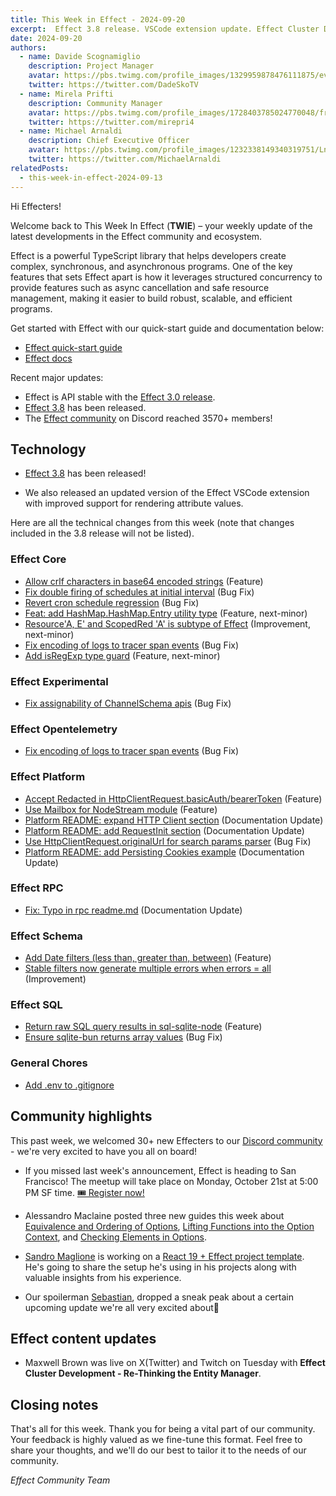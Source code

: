 ```yaml
---
title: This Week in Effect - 2024-09-20
excerpt:  Effect 3.8 release. VSCode extension update. Effect Cluster Development - Re-Thinking the Entity Manager by Maxwell Brown.
date: 2024-09-20
authors:
  - name: Davide Scognamiglio
    description: Project Manager
    avatar: https://pbs.twimg.com/profile_images/1329959878476111875/evHG8VX6_400x400.jpg
    twitter: https://twitter.com/DadeSkoTV
  - name: Mirela Prifti
    description: Community Manager
    avatar: https://pbs.twimg.com/profile_images/1728403785024770048/frKphayT_400x400.jpg
    twitter: https://twitter.com/mirepri4
  - name: Michael Arnaldi
    description: Chief Executive Officer
    avatar: https://pbs.twimg.com/profile_images/1232338149340319751/Ln9nNWyk_400x400.jpg
    twitter: https://twitter.com/MichaelArnaldi
relatedPosts:
  - this-week-in-effect-2024-09-13
---
```


Hi Effecters! 

Welcome back to This Week In Effect (**TWIE**) – your weekly update of the latest developments in the Effect community and ecosystem.

Effect is a powerful TypeScript library that helps developers create complex, synchronous, and asynchronous programs. One of the key features that sets Effect apart is how it leverages structured concurrency to provide features such as async cancellation and safe resource management, making it easier to build robust, scalable, and efficient programs.

Get started with Effect with our quick-start guide and documentation below:

- [Effect quick-start guide](/docs/quickstart)
- [Effect docs](/docs/introduction)

Recent major updates:

- Effect is API stable with the [Effect 3.0 release](https://effect.website/blog/effect-3.0).
- [Effect 3.8](https://effect.website/blog/effect-3.8) has been released.
- The [Effect community](https://discord.gg/effect-ts) on Discord reached 3570+ members!


## Technology

+ [Effect 3.8](https://effect.website/blog/effect-3.8) has been released!
<Tweet id="1835605205393584312" />

+ We also released an updated version of the Effect VSCode extension with improved support for rendering attribute values.
<Tweet id="1837067164550897933" />

Here are all the technical changes from this week (note that changes included in the 3.8 release will not be listed).

### Effect Core
+ [Allow crlf characters in base64 encoded strings](https://github.com/Effect-TS/effect/pull/3623) (Feature)
+ [Fix double firing of schedules at initial interval](https://github.com/Effect-TS/effect/pull/3624) (Bug Fix)
+ [Revert cron schedule regression](https://github.com/Effect-TS/effect/pull/3627) (Bug Fix)
+ [Feat: add HashMap.HashMap.Entry utility type](https://github.com/Effect-TS/effect/pull/3618) (Feature, next-minor)
+ [Resource'A, E' and ScopedRed 'A' is subtype of Effect](https://github.com/Effect-TS/effect/pull/3626) (Improvement, next-minor)
+ [Fix encoding of logs to tracer span events](https://github.com/Effect-TS/effect/pull/3644) (Bug Fix)
+ [Add isRegExp type guard](https://github.com/Effect-TS/effect/pull/3647) (Feature, next-minor)

### Effect Experimental
+ [Fix assignability of ChannelSchema apis](https://github.com/Effect-TS/effect/pull/3632) (Bug Fix)

### Effect Opentelemetry
+ [Fix encoding of logs to tracer span events](https://github.com/Effect-TS/effect/pull/3644) (Bug Fix)

### Effect Platform
+ [Accept Redacted in HttpClientRequest.basicAuth/bearerToken](https://github.com/Effect-TS/effect/pull/3614) (Feature)
+ [Use Mailbox for NodeStream module](https://github.com/Effect-TS/effect/pull/3616) (Feature)
+ [Platform README: expand HTTP Client section](https://github.com/Effect-TS/effect/pull/3625) (Documentation Update)
+ [Platform README: add RequestInit section](https://github.com/Effect-TS/effect/pull/3629) (Documentation Update)
+ [Use HttpClientRequest.originalUrl for search params parser](https://github.com/Effect-TS/effect/pull/3640) (Bug Fix)
+ [Platform README: add Persisting Cookies example](https://github.com/Effect-TS/effect/pull/3648) (Documentation Update)

### Effect RPC
+ [Fix: Typo in rpc readme.md](https://github.com/Effect-TS/effect/pull/3630) (Documentation Update)

### Effect Schema
+ [Add Date filters (less than, greater than, between)](https://github.com/Effect-TS/effect/pull/3619) (Feature)
+ [Stable filters now generate multiple errors when errors = all](https://github.com/Effect-TS/effect/pull/3635) (Improvement)

### Effect SQL
+ [Return raw SQL query results in sql-sqlite-node](https://github.com/Effect-TS/effect/pull/3607) (Feature)
+ [Ensure sqlite-bun returns array values](https://github.com/Effect-TS/effect/pull/3645) (Bug Fix)

### General Chores
+ [Add .env to .gitignore](https://github.com/Effect-TS/effect/pull/3643)

## Community highlights

This past week, we welcomed 30+ new Effecters to our [Discord community](https://discord.gg/effect-ts) - we're very excited to have you all on board! 

+ If you missed last week's announcement, Effect is heading to San Francisco! The meetup will take place on Monday, October 21st at 5:00 PM SF time. [🎟️ Register now!](https://lu.ma/gmk2jzd2)
<Tweet id="1833116197656686612" />

+ Alessandro Maclaine posted three new guides this week about [Equivalence and Ordering of Options](https://dev.to/almaclaine/equivalence-and-ordering-of-options-in-effect-ts-a-practical-guide-13di), [Lifting Functions into the Option Context](https://dev.to/almaclaine/lifting-functions-into-the-option-context-in-effect-ts-a-practical-guide-o87), and [Checking Elements in Options](https://dev.to/almaclaine/checking-elements-in-options-in-effect-ts-a-practical-guide-3o6b).

+ [Sandro Maglione](https://x.com/SandroMaglione) is working on a [React 19 + Effect project template](https://www.typeonce.dev/course/effect-react-19-project-template). He's going to share the setup he's using in his projects along with valuable insights from his experience.

+ Our spoilerman [Sebastian](https://x.com/thefubhy), dropped a sneak peak about a certain upcoming update we're all very excited about👀
<Tweet id="1836649001204003007" />

## Effect content updates

+ Maxwell Brown was live on X(Twitter) and Twitch on Tuesday with **Effect Cluster Development - Re-Thinking the Entity Manager**.
<Tweet id="1836071794656309616" />

## Closing notes

That's all for this week. Thank you for being a vital part of our community. Your feedback is highly valued as we fine-tune this format. Feel free to share your thoughts, and we'll do our best to tailor it to the needs of our community.

_Effect Community Team_

